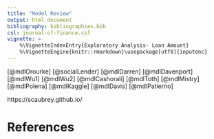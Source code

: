 ```yaml
---
title: "Model Review"
output: html_document
bibliography: bibliographies.bib
csl: journal-of-finance.csl
vignette: >
    %\VignetteIndexEntry{Exploratory Analysis- Loan Amount} 
    %\VignetteEngine{knitr::rmarkdown}\usepackage[utf8]{inputenc}
---
```


[@mdlOrourke]
[@socialLender]
[@mdlDarren]
[@mdlDavenport]
[@mdlWu1]
[@mdlWu2]
[@mdlCashorali]
[@mdlToth]
[@mdlMistry]
[@mdlPolena]
[@mdlKaggle]
[@mdlDavis]
[@mdlPatierno]

https://scaubrey.github.io/

# References
